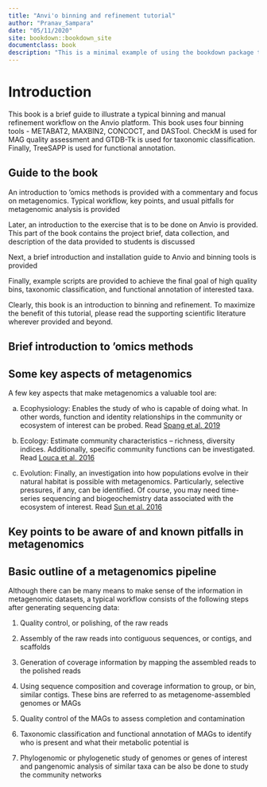 ```yaml
---
title: "Anvi'o binning and refinement tutorial"
author: "Pranav_Sampara"
date: "05/11/2020"
site: bookdown::bookdown_site
documentclass: book
description: "This is a minimal example of using the bookdown package to write a book. The output format for this example is bookdown::gitbook."
---
```


# Introduction

This book is a brief guide to illustrate a typical binning and manual refinement workflow on the Anvio platform. This book uses four binning tools - METABAT2, MAXBIN2, CONCOCT, and DASTool. CheckM is used for MAG quality assessment and GTDB-Tk is used for taxonomic classification. Finally, TreeSAPP is used for functional annotation.

## Guide to the book

An introduction to 'omics methods is provided with a commentary and focus on metagenomics. Typical workflow, key points, and usual pitfalls for metagenomic analysis is provided

Later, an introduction to the exercise that is to be done on Anvio is provided. This part of the book contains the project brief, data collection, and description of the data provided to students is discussed

Next, a brief introduction and installation guide to Anvio and binning tools is provided

Finally, example scripts are provided to achieve the final goal of high quality bins, taxonomic classification, and functional annotation of interested taxa.

Clearly, this book is an introduction to binning and refinement. To maximize the benefit of this tutorial, please read the supporting scientific literature wherever provided and beyond.

## Brief introduction to 'omics methods

## Some key aspects of metagenomics

A few key aspects that make metagenomics a valuable tool are:

a.  Ecophysiology: Enables the study of who is capable of doing what. In other words, function and identity relationships in the community or ecosystem of interest can be probed. Read [Spang et al. 2019](https://www.nature.com/articles/s41564-019-0406-9)

b.  Ecology: Estimate community characteristics -- richness, diversity indices. Additionally, specific community functions can be investigated. Read [Louca et al. 2016](https://www.pnas.org/content/113/40/E5925.long)

c.  Evolution: Finally, an investigation into how populations evolve in their natural habitat is possible with metagenomics. Particularly, selective pressures, if any, can be identified. Of course, you may need time-series sequencing and biogeochemistry data associated with the ecosystem of interest. Read [Sun et al. 2016](https://www.nature.com/articles/ismej2015162)

## Key points to be aware of and known pitfalls in metagenomics

## Basic outline of a metagenomics pipeline

Although there can be many means to make sense of the information in metagenomic datasets, a typical workflow consists of the following steps after generating sequencing data:

1.  Quality control, or polishing, of the raw reads

2.  Assembly of the raw reads into contiguous sequences, or contigs, and scaffolds

3.  Generation of coverage information by mapping the assembled reads to the polished reads

4.  Using sequence composition and coverage information to group, or bin, similar contigs. These bins are referred to as metagenome-assembled genomes or MAGs

5.  Quality control of the MAGs to assess completion and contamination

6.  Taxonomic classification and functional annotation of MAGs to identify who is present and what their metabolic potential is

7.  Phylogenomic or phylogenetic study of genomes or genes of interest and pangenomic analysis of similar taxa can be also be done to study the community networks
